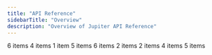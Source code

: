 ```yaml
---
title: "API Reference"
sidebarTitle: "Overview"
description: "Overview of Jupiter API Reference"
---
```


<CardGroup>
  <Card title="Ultra Swap" href="/api-reference/ultra" icon="folder-open" horizontal>
    6 items
  </Card>
  <Card title="Legacy Swap" href="/api-reference/swap" icon="folder-open" horizontal>
  4 items
  </Card>
  <Card title="Lend (Beta)" href="/api-reference/lend" icon="folder-open" horizontal>
  1 item
  </Card>
  <Card title="Trigger" href="/api-reference/trigger" icon="folder-open" horizontal>
  5 items
  </Card>
  <Card title="Recurring" href="/api-reference/recurring" icon="folder-open" horizontal>
  6 items
  </Card>
  <Card title="Tokens" href="/api-reference/tokens" icon="folder-open" horizontal>
  2 items
  </Card>
  <Card title="Price" href="/api-reference/price" icon="folder-open" horizontal>
  2 items
  </Card>
  <Card title="Send (Beta)" href="/api-reference/send" icon="folder-open" horizontal>
  4 items
  </Card>
  <Card title="Studio (Beta)" href="/api-reference/studio" icon="folder-open" horizontal>
  5 items
  </Card>
</CardGroup>

